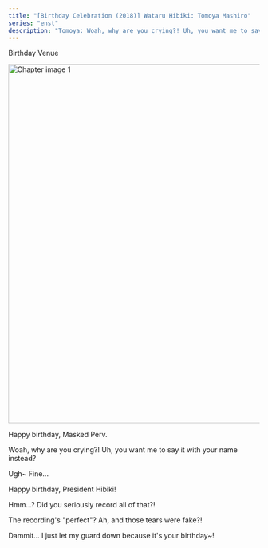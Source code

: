 ```yaml
---
title: "[Birthday Celebration (2018)] Wataru Hibiki: Tomoya Mashiro"
series: "enst"
description: "Tomoya: Woah, why are you crying?! Uh, you want me to say it with your name instead?"
---
```


<Season s="Winter"/>

<Location>Birthday Venue</Location>

<Image src="/img/tl/idol_story/wataru/birthday/2018/tomoya/1.jpg" alt="Chapter image 1" layout="responsive" width="1280" height="720" quality="100" />

<Bubble character="Tomoya">

Happy birthday, Masked Perv.

Woah, why are you crying?! Uh, you want me to say it with your name instead?

Ugh\~ Fine...

Happy birthday, President Hibiki!

Hmm...? Did you seriously record all of that?!

The recording's "perfect"? Ah, and those tears were fake?!

Dammit... I just let my guard down because it's your birthday\~!

</Bubble>

<Credits tl="[Ren](https://tomoya.moe)" tlc="[Koi](https://twitter.com/gebokuism)" />
